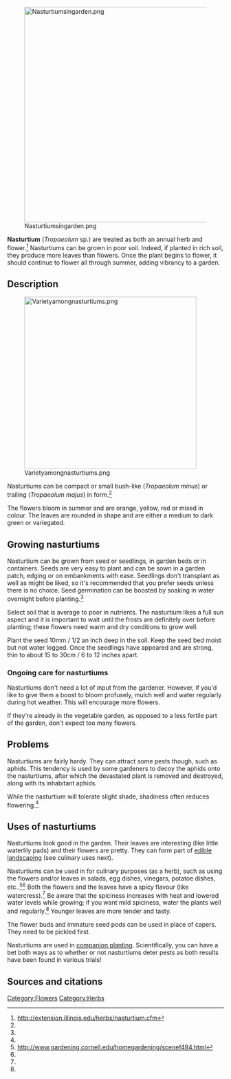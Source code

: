 [[File:Nasturtiumsingarden.png|500px|center]]

'''Nasturtium''' (''Tropaeolum'' sp.) are treated as both an annual herb and flower.<ref name="illinois">http://extension.illinois.edu/herbs/nasturtium.cfm</ref> Nasturtiums can be grown in poor soil. Indeed, if planted in rich soil, they produce more leaves than flowers. Once the plant begins to flower, it should continue to flower all through summer, adding vibrancy to a garden.

== Description ==

[[File:Varietyamongnasturtiums.png|center|400px]]

Nasturtiums can be compact or small bush-like (''Tropaeolum minus'') or trailing (''Tropaeolum majus'') in form.<ref name="illinois"/>

The flowers bloom in summer and are orange, yellow, red or mixed in colour. The leaves are rounded in shape and are either a medium to dark green or variegated.

== Growing nasturtiums ==
Nasturtium can be grown from seed or seedlings, in garden beds or in containers. Seeds are very easy to plant and can be sown in a garden patch, edging or on embankments with ease. Seedlings don't transplant as well as might be liked, so it's recommended that you prefer seeds unless there is no choice. Seed germination can be boosted by soaking in water overnight before planting.<ref name="illinois" />

Select soil that is average to poor in nutrients. The nasturtium likes a full sun aspect and it is important to wait until the frosts are definitely over before planting; these flowers need warm and dry conditions to grow well.

Plant the seed 10mm / 1/2 an inch deep in the soil. Keep the seed bed moist but not water logged. Once the seedlings have appeared and are strong, thin to about 15 to 30cm / 6 to 12 inches apart.

=== Ongoing care for nasturtiums ===
Nasturtiums don't need a lot of input from the gardener. However, if you'd like to give them a boost to bloom profusely, mulch well and water regularly during hot weather. This will encourage more flowers. 

If they're already in the vegetable garden, as opposed to a less fertile part of the garden, don't expect too many flowers.

== Problems ==
Nasturtiums are fairly hardy. They can attract some pests though, such as aphids. This tendency is used by some gardeners to decoy the aphids onto the nasturtiums, after which the devastated plant is removed and destroyed, along with its inhabitant aphids.

While the nasturtium will tolerate slight shade, shadiness often reduces flowering.<ref name="illinois" />

== Uses of nasturtiums ==
Nasturtiums look good in the garden. Their leaves are interesting (like little waterlily pads) and their flowers are pretty. They can form part of [[edible landscaping]] (see culinary uses next).

Nasturtiums can be used in for culinary purposes (as a herb), such as using the flowers and/or leaves in salads, egg dishes, vinegars, potatoe dishes, etc..<ref>http://www.gardening.cornell.edu/homegardening/scenef484.html</ref><ref name="illinois" /> Both the flowers and the leaves have a spicy flavour (like watercress).<ref name="illinois" /> Be aware that the spiciness increases with heat and lowered water levels while growing; if you want mild spiciness, water the plants well and regularly.<ref name="illinois" /> Younger leaves are more tender and tasty.

The flower buds and immature seed pods can be used in place of capers. They need to be pickled first.

Nasturtiums are used in [[companion planting]]. Scientifically, you can have a bet both ways as to whether or not nasturtiums deter pests as both results have been found in various trials!

== Sources and citations ==
{{reflist}}


[[Category:Flowers]]
[[Category:Herbs]]
